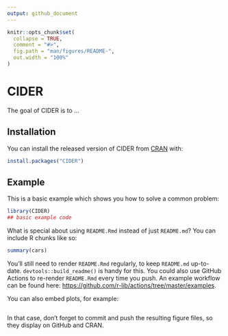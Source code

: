 ```yaml
---
output: github_document
---
```


<!-- README.md is generated from README.Rmd. Please edit that file -->

```r
knitr::opts_chunk$set(
  collapse = TRUE,
  comment = "#>",
  fig.path = "man/figures/README-",
  out.width = "100%"
)
```

# CIDER

<!-- badges: start -->
<!-- badges: end -->

The goal of CIDER is to ...

## Installation

You can install the released version of CIDER from [CRAN](https://CRAN.R-project.org) with:

``` r
install.packages("CIDER")
```

## Example

This is a basic example which shows you how to solve a common problem:

```r
library(CIDER)
## basic example code
```

What is special about using `README.Rmd` instead of just `README.md`? You can include R chunks like so:

```r
summary(cars)
```

You'll still need to render `README.Rmd` regularly, to keep `README.md` up-to-date. `devtools::build_readme()` is handy for this. You could also use GitHub Actions to re-render `README.Rmd` every time you push. An example workflow can be found here: <https://github.com/r-lib/actions/tree/master/examples>.

You can also embed plots, for example:

```r

```

In that case, don't forget to commit and push the resulting figure files, so they display on GitHub and CRAN.
